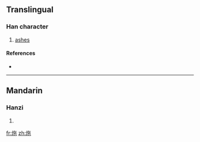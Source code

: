 ==Translingual==

===Han character===
{{Han char|rn=86|rad=火|as=05|sn=9|four=|canj=火人心木 (FOPD)}}

# [[ashes]]

====References====
* {{Han ref|kx=0668.150|dkj=18944|hdz=32196.030|uh=70A7|ud=28839}}

----

==Mandarin==

===Hanzi===
{{cmn-hanzi|pin=[[duò]] ([[duo4]])|wg=to<sup>4</sup>}}

# {{defn|Mandarin}}

[[fr:炧]]
[[zh:炧]]